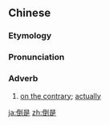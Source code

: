 ==Chinese==
{{zh-forms}}

===Etymology===
{{rfe|lang=zh}}

===Pronunciation===
{{zh-pron
|m=dàoshì,tl=y
|c=dou3 si6
|cat=adv
}}

===Adverb===
{{zh-adv}}

# [[on the contrary]]; [[actually]]

{{zh-cat|Elementary}}

[[ja:倒是]]
[[zh:倒是]]